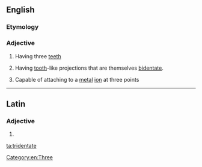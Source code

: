 ==English==

===Etymology===
{{prefix|tri|dentate}}

===Adjective===
{{en-adj|-}}

# Having three [[teeth]]
# {{botany}} Having [[tooth]]-like projections that are themselves [[bidentate]].
# {{chemistry|of a ligand}} Capable of attaching to a [[metal]] [[ion]] at three points

[[Category:en:Three]]

----

==Latin==

===Adjective===
{{la-adj-form|tridentāte}}

# {{inflection of|tridentatus|tridentātus|voc|m|s|lang=la}}

[[ta:tridentate]]